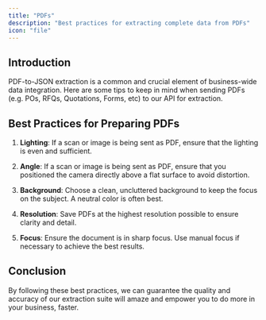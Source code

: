 ```yaml
---
title: "PDFs"
description: "Best practices for extracting complete data from PDFs"
icon: "file"
---
```


## Introduction

PDF-to-JSON extraction is a common and crucial element of business-wide data integration. Here are some tips to keep in mind when sending PDFs (e.g. POs, RFQs, Quotations, Forms, etc) to our API for extraction.

## Best Practices for Preparing PDFs

1. **Lighting**: If a scan or image is being sent as PDF, ensure that the lighting is even and sufficient.

2. **Angle**: If a scan or image is being sent as PDF, ensure that you positioned the camera directly above a flat surface to avoid distortion.

3. **Background**: Choose a clean, uncluttered background to keep the focus on the subject. A neutral color is often best.

4. **Resolution**: Save PDFs at the highest resolution possible to ensure clarity and detail.

5. **Focus**: Ensure the document is in sharp focus. Use manual focus if necessary to achieve the best results.

## Conclusion

By following these best practices, we can guarantee the quality and accuracy of our extraction suite will amaze and empower you to do more in your business, faster.
